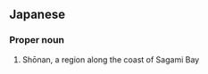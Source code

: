 ==Japanese==
{{wikipedia|Shōnan}}
{{ja-kanjitab|しょう|なん|yomi=o}}

===Proper noun===
{{ja-pos|proper|しょうなん}}

# Shōnan, a region along the coast of Sagami Bay